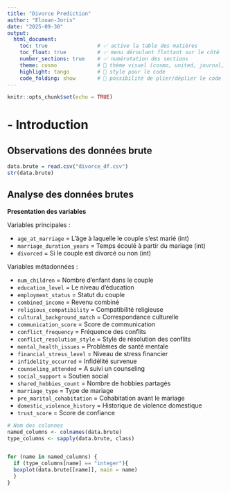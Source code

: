 ```yaml
---
title: "Divorce Prediction"
author: "Elouan-Joris"
date: "2025-09-30"
output:
  html_document:
    toc: true                # ✅ active la table des matières
    toc_float: true          # ✅ menu déroulant flottant sur le côté
    number_sections: true    # ✅ numérotation des sections
    theme: cosmo             # 🌈 thème visuel (cosmo, united, journal, etc.)
    highlight: tango         # 🎨 style pour le code
    code_folding: show       # 🔽 possibilité de plier/déplier le code
---
```



```r
knitr::opts_chunk$set(echo = TRUE)
```

# - Introduction

## Observations des données brute

```r
data.brute = read.csv("divorce_df.csv")
str(data.brute)
```
## Analyse des données brutes

**Presentation des variables**

Variables principales :

- `age_at_marriage` = L'âge à laquelle le couple s'est marié (int)
- `marriage_duration_years` = Temps écoulé à partir du mariage (int)
- `divorced` = Si le couple est divorcé ou non (int)

Variables métadonnées :

- `num_children` = Nombre d'enfant dans le couple
- `education_level` = Le niveau d'éducation
- `employment_status` = Statut du couple
- `combined_income` = Revenu combiné
- `religious_compatibility` = Compatibilité religieuse
- `cultural_background_match` = Correspondance culturelle
- `communication_score` = Score de communication
- `conflict_frequency` = Fréquence des conflits
- `conflict_resolution_style` = Style de résolution des conflits
- `mental_health_issues` = Problèmes de santé mentale
- `financial_stress_level` = Niveau de stress financier
- `infidelity_occurred` = Infidélité survenue
- `counseling_attended` = A suivi un counseling
- `social_support` = Soutien social
- `shared_hobbies_count` = Nombre de hobbies partagés
- `marriage_type` = Type de mariage
- `pre_marital_cohabitation` = Cohabitation avant le mariage
- `domestic_violence_history` = Historique de violence domestique
- `trust_score` = Score de confiance

```r
# Nom des colonnes
named_columns <- colnames(data.brute)
type_columns <- sapply(data.brute, class)


for (name in named_columns) {
  if (type_columns[name] == "integer"){
  boxplot(data.brute[[name]], main = name)
  }
}

  

```

